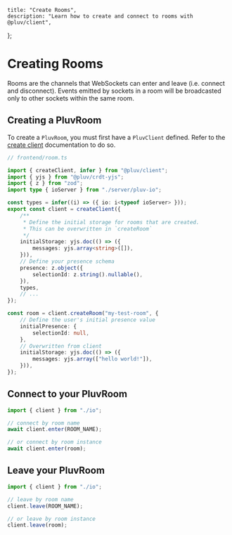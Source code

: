     title: "Create Rooms",
    description: "Learn how to create and connect to rooms with @pluv/client",
};

# Creating Rooms

Rooms are the channels that WebSockets can enter and leave (i.e. connect and disconnect). Events emitted by sockets in a room will be broadcasted only to other sockets within the same room.

## Creating a PluvRoom

To create a `PluvRoom`, you must first have a `PluvClient` defined. Refer to the [create client](/docs/client/create-client) documentation to do so.

```ts
// frontend/room.ts

import { createClient, infer } from "@pluv/client";
import { yjs } from "@pluv/crdt-yjs";
import { z } from "zod";
import type { ioServer } from "./server/pluv-io";

const types = infer((i) => ({ io: i<typeof ioServer> }));
export const client = createClient({
    /**
     * Define the initial storage for rooms that are created.
     * This can be overwritten in `createRoom`
     */
    initialStorage: yjs.doc(() => ({
        messages: yjs.array<string>([]),
    })),
    // Define your presence schema
    presence: z.object({
        selectionId: z.string().nullable(),
    }),
    types,
    // ...
});

const room = client.createRoom("my-test-room", {
    // Define the user's initial presence value
    initialPresence: {
        selectionId: null,
    },
    // Overwritten from client
    initialStorage: yjs.doc(() => ({
        messages: yjs.array(["hello world!"]),
    })),
});
```

## Connect to your PluvRoom

```ts
import { client } from "./io";

// connect by room name
await client.enter(ROOM_NAME);

// or connect by room instance
await client.enter(room);
```

## Leave your PluvRoom

```ts
import { client } from "./io";

// leave by room name
client.leave(ROOM_NAME);

// or leave by room instance
client.leave(room);
```
